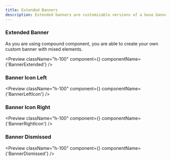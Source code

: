 ```yaml
---
title: Extended Banners
description: Extended banners are customizable versions of a base banner that shows interaction with added styles and features.
---
```


### Extended Banner

As you are using compound component, you are able to create your own custom banner with mixed elements.

<Spacer />

<Preview
  className="h-100"
  component={<BannerExtended />}
  componentName={'BannerExtended'}
/>

### Banner Icon Left

<Preview
  className="h-100"
  component={<BannerLeftIcon />}
  componentName={'BannerLeftIcon'}
/>

### Banner Icon Right

<Preview
  className="h-100"
  component={<BannerRightIcon />}
  componentName={'BannerRightIcon'}
/>

### Banner Dismissed

<Preview
  className="h-100"
  component={<BannerDismissed />}
  componentName={'BannerDismissed'}
/>
